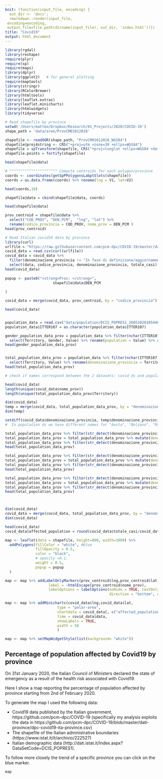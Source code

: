 ```yaml
---
knit: (function(input_file, encoding) {
  out_dir <- 'docs';
  rmarkdown::render(input_file,
 encoding=encoding,
 output_file=file.path(dirname(input_file), out_dir, 'index.html'))})
title: "Covid19"
output: html_document
---
```




```R
library(rgdal) 
library(reshape)
require(plyr)
require(sp)
require(maps)
library(dplyr)
library(ggplot2)   # for general plotting
require(maptools)
library(stringr)
library(RColorBrewer)
library(htmltools)
library(leaflet.extras)
library(leaflet.minicharts)
library(htmlwidgets)
library(tidyverse)

# Read shapefile by province
setwd('/Users/matteo/Dropbox/Research/01_Projects/2020/COVID-19')
shape_path = 'data/aree/ProvCM01012018'

shapefile <- readOGR(shape_path, "ProvCM01012018_WGS84")
shapefile@proj4string <- CRS("+proj=utm +zone=30 +ellps=WGS84")
shapefile = spTransform(shapefile, CRS("+proj=longlat +ellps=WGS84 +datum=WGS84"))
shapefile.points = fortify(shapefile)

head(shapefile@data)

# """""""""""""""""""""" Compute centroids for each polygon/province
coords <- coordinates(getSpPPolygonsLabptSlots(shapefile))
coords = as.data.frame(coords) %>% rename(lng = V1, lat=V2)

head(coords,10)

shapefile@data = cbind(shapefile@data, coords)

head(shapefile@data)

prov_centroid = shapefile@data %>% 
  select("COD_PROV", "DEN_PCM",  "lng", "lat") %>% 
  rename(codice_provincia = COD_PROV, nome_prov = DEN_PCM )
head(prov_centroid)

# Read Italian covid19 data by province
library(curl)
urlfile = "https://raw.githubusercontent.com/pcm-dpc/COVID-19/master/dati-province/dpc-covid19-ita-province.csv"
covid_data = read.csv(curl(urlfile))
covid_data = covid_data %>% 
  filter(denominazione_provincia != "In fase di definizione/aggiornamento") %>% 
  select(data, codice_provincia, denominazione_provincia, totale_casi) 
head(covid_data)
 
popup <- paste0("<strong>Prov: </strong>",
                      shapefile@data$DEN_PCM
                      
)

covid_data = merge(covid_data, prov_centroid, by = "codice_provincia")

head(covid_data)


population_data = read.csv("data/population/DCIS_POPRES1_26052020105446637.csv")
population_data$ITTER107 = as.character(population_data$ITTER107)

gender_population_data_prov = population_data %>% filter(nchar(ITTER107) == 5 & Marital.status == "total" & Age == "total") %>% 
  select(Territory, Gender, Value) %>% rename(population = Value) %>% as.data.frame()
head(gender_population_data_prov)


total_population_data_prov = population_data %>% filter(nchar(ITTER107) == 5 & Gender == "total" & Marital.status == "total" & Age == "total") %>% 
  select(Territory, Value) %>% rename(denominazione_provincia = Territory ,population = Value) %>% as.data.frame()
head(total_population_data_prov)

# check if names correspond between the 2 datasets: covid ds and population ds

head(covid_data)
length(unique(covid_data$nome_prov))
length(unique(total_population_data_prov$Territory))

dim(covid_data)
temp = merge(covid_data, total_population_data_prov, by = "denominazione_provincia")
dim(temp)

setdiff(covid_data$denominazione_provincia, temp$denominazione_provincia)
#  In population ds we have different names for "Aosta", "Bolzano", "Massa Carrara": make names homogeneous

total_population_data_prov %>% filter(str_detect(denominazione_provincia, "Aosta") ) %>% head()
total_population_data_prov = total_population_data_prov %>% mutate(denominazione_provincia = factor(ifelse(denominazione_provincia == "Valle d'Aosta / Vallée d'Aoste", "Aosta",  as.character(denominazione_provincia))))
total_population_data_prov %>% filter(str_detect(denominazione_provincia, "Aosta") ) %>% head()
head(total_population_data_prov)

total_population_data_prov %>% filter(str_detect(denominazione_provincia, "Bolzano") ) %>% head()
total_population_data_prov = total_population_data_prov %>% mutate(denominazione_provincia = factor(ifelse(denominazione_provincia == "Bolzano / Bozen", "Bolzano",  as.character(denominazione_provincia))))
total_population_data_prov %>% filter(str_detect(denominazione_provincia, "Bolzano") ) %>% head()
head(total_population_data_prov)

total_population_data_prov %>% filter(str_detect(denominazione_provincia, "Massa") ) %>% head()
total_population_data_prov = total_population_data_prov %>% mutate(denominazione_provincia = factor(ifelse(denominazione_provincia == "Massa-Carrara", "Massa Carrara",  as.character(denominazione_provincia))))
total_population_data_prov %>% filter(str_detect(denominazione_provincia, "Massa") ) %>% head()
head(total_population_data_prov)



dim(covid_data)
covid_data = merge(covid_data, total_population_data_prov, by = "denominazione_provincia")
dim(covid_data)

head(covid_data)
covid_data$affected_population = round(covid_data$totale_casi/covid_data$population*100,4)

map <- leaflet(data = shapefile, height=800, width=1000) %>%
  addPolygons(fillColor = "white", #blue
              fillOpacity = 0.5,
              color = "black",
              # opacity =0.1,
              weight = 0.5,
              popup = popup
  )

map <- map %>% addLabelOnlyMarkers(prov_centroid$lng,prov_centroid$lat,
                    label = ~htmlEscape(prov_centroid$nome_prov),
                    labelOptions = labelOptions(noHide = TRUE, textOnly = TRUE, 
                                                direction = "bottom", offset = c(0,0)))

map <- map %>% addMinicharts(covid_data$lng,covid_data$lat,
                        type = "polar-area",
                        chartdata = covid_data[, c("affected_population")], 
                        time = covid_data$data,
                        showLabels = TRUE,
                        width = 50
                        ) 

map <- map %>% setMapWidgetStyle(list(background= "white"))

```

## Percentage of population affected by Covid19 by province 


On 31st January 2020, the Italian Council of Ministers declared the state of emergency as a result of the health risk associated with Covid19.

Here I show a map reporting the percentage of population affected by province starting from 2nd of February 2020.

To generate the map I used the following data:

- Covid19 data published by the Italian government, https://github.com/pcm-dpc/COVID-19 (specifically my analysis exploits the data in https://github.com/pcm-dpc/COVID-19/blob/master/dati-province/dpc-covid19-ita-province.csv)
- The shapefile of the Italian administrative boundaries (https://www.istat.it/it/archivio/222527)
- Italian demographic data (http://dati.istat.it/Index.aspx?DataSetCode=DCIS_POPRES1).

To follow more closely the trend of a specific province you can click on the blue marker.

```R
map
```